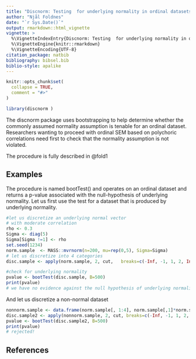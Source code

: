 ```yaml
---
title: "Discnorm: Testing  for underlying normality in ordinal datasets"
author: "Njål Foldnes"
date: "`r Sys.Date()`"
output: rmarkdown::html_vignette
vignette: >
  %\VignetteIndexEntry{Discnorm: Testing  for underlying normality in ordinal datasets}
  %\VignetteEngine{knitr::rmarkdown}
  %\VignetteEncoding{UTF-8}
citation_package: natbib
bibliography: bibsel.bib
biblio-style: apalike
---
```


```r
knitr::opts_chunk$set(
  collapse = TRUE,
  comment = "#>"
)
```


```r
library(discnorm )
```

The discnorm package uses bootstrapping to help determine whether the commonly assumed normality assumption is tenable for an ordinal dataset. Researchers wanting to proceed with ordinal SEM based on polychoric correlations need first to check that the normality assumption is not violated. 

The procedure is fully described in @fold1

## Examples

The procedure is named bootTest() and operates on an ordinal dataset and returns a p-value associated with the null-hypothesis of underlying normality.  Let us first use the test for a dataset that is produced by underlying normality.
```r
#let us discretize an underlying normal vector
# with moderate correlation 
rho <- 0.3
Sigma <- diag(5)
Sigma[Sigma !=1] <- rho
set.seed(1234)
norm.sample  <- MASS::mvrnorm(n=200, mu=rep(0,5), Sigma=Sigma)
# let us discretize into 4 categories
disc.sample <- apply(norm.sample, 2, cut,   breaks=c(-Inf, -1, 1, 2, Inf), labels=FALSE)

#check for underlying normality
pvalue <- bootTest(disc.sample, B=500)
print(pvalue)
# we have no evidence against the null hypothesis of underlying normality
```
And let us discretize a non-normal dataset

```r
nonnorm.sample <- data.frame(norm.sample[, 1:4], norm.sample[,1]*norm.sample[,2])
disc.sample2 <- apply(nonnorm.sample, 2, cut, breaks=c(-Inf, -1, 1, 2, Inf), labels=FALSE)
pvalue <- bootTest(disc.sample2, B=500)
print(pvalue)
# rejected!
```


## References
